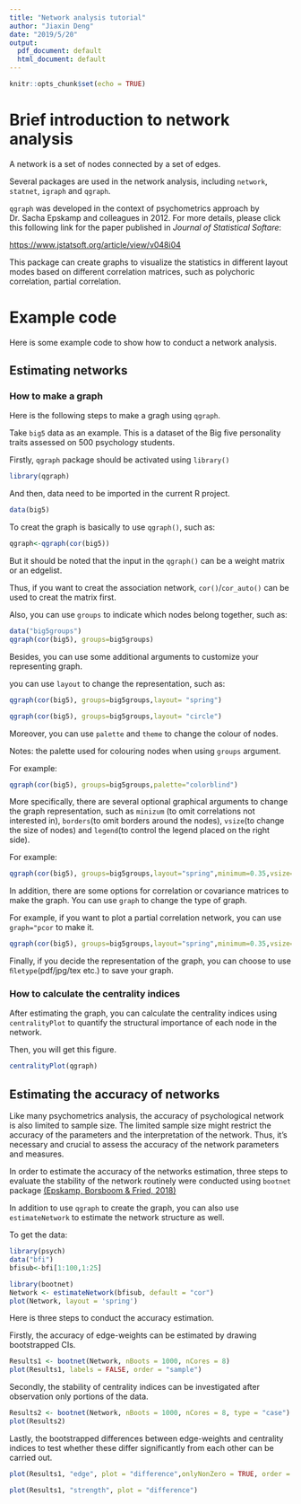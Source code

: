 ```yaml
---
title: "Network analysis tutorial"
author: "Jiaxin Deng"
date: "2019/5/20"
output:
  pdf_document: default
  html_document: default
---
```


```r
knitr::opts_chunk$set(echo = TRUE)
```


# Brief introduction to network analysis


A network is a set of nodes connected by a set of edges.

Several packages are used in the network analysis, including `network`, `statnet`, `igraph` and `qgraph`.

`qgraph` was developed in the context of psychometrics approach by Dr. Sacha Epskamp and colleagues in 2012. For more details, please click this following link for the paper published in *Journal of Statistical Softare*:

<https://www.jstatsoft.org/article/view/v048i04>

This package can create graphs to visualize the statistics in different layout modes based on different correlation matrices, such as polychoric correlation, partial correlation.


# Example code

Here is some example code to show how to conduct a network analysis.


## Estimating networks 

### How to make a graph

Here is the following steps to make a gragh using `qgraph`.

Take `big5` data as an example. This is a dataset of the Big five personality traits assessed on 500 psychology students.

Firstly, `qgraph` package should be activated using `library()`

```r
library(qgraph)
```

And then, data need to be imported in the current R project.

```r
data(big5)
```


To creat the graph is basically to use `qgraph()`, such as:

```r
qgraph<-qgraph(cor(big5))
```


But it should be noted that the input in the `qgraph()` can be a weight matrix or an edgelist.

Thus, if you want to creat the association network, `cor()`/`cor_auto()` can be used to creat the matrix first.

Also, you can use `groups` to indicate which nodes belong together, such as:

```r
data("big5groups")
qgraph(cor(big5), groups=big5groups)
```

Besides, you can use some additional arguments to customize your representing graph.

you can use `layout` to change the representation, such as:

```r
qgraph(cor(big5), groups=big5groups,layout= "spring")
```

```r
qgraph(cor(big5), groups=big5groups,layout= "circle")
```

Moreover, you can use `palette` and `theme` to change the colour of nodes.

Notes: the palette used for colouring nodes when using `groups` argument.

For example:

```r
qgraph(cor(big5), groups=big5groups,palette="colorblind")
```


More specifically, there are several optional graphical arguments to change the graph representation, such as `minizum` (to omit correlations not interested in), `borders`(to omit borders around the nodes), `vsize`(to change the size of nodes) and `legend`(to control the legend placed on the right side).

For example:

```r
qgraph(cor(big5), groups=big5groups,layout="spring",minimum=0.35,vsize=3,legend=TRUE,borders=FALSE)
```


In addition, there are some options for correlation or covariance matrices to make the graph. You can use `graph` to change the type of graph.

For example, if you want to plot a partial correlation network, you can use `graph="pcor` to make it.

```r
qgraph(cor(big5), groups=big5groups,layout="spring",minimum=0.35,vsize=3,legend=TRUE,borders=FALSE,graph="pcor")
```

Finally, if you decide the representation of the graph, you can choose to use `ﬁletype`(pdf/jpg/tex etc.) to save your graph.


### How to calculate the centrality indices

After estimating the graph, you can calculate the centrality indices using `centralityPlot` to quantify the structural importance of each node in the network.

Then, you will get this figure.

```r
centralityPlot(qgraph)
```


## Estimating the accuracy of networks

Like many psychometrics analysis, the accuracy of psychological network is also limited to sample size. The limited sample size might restrict the accuracy of the parameters and the interpretation of the network. Thus, it’s necessary and crucial to assess the accuracy of the network parameters and measures. 

In order to estimate the accuracy of the networks estimation, three steps to evaluate the stability of the network routinely were conducted using `bootnet` package [(Epskamp, Borsboom & Fried, 2018)](https://link.springer.com/article/10.3758/s13428-017-0862-1)

In addition to use `qgraph` to create the graph, you can also use `estimateNetwork` to estimate the network structure as well.

To get the data:

```r
library(psych)
data("bfi")
bfisub<-bfi[1:100,1:25]
```


```r
library(bootnet)
Network <- estimateNetwork(bfisub, default = "cor")
plot(Network, layout = 'spring')
```

Here is three steps to conduct the accuracy estimation.

Firstly, the accuracy of edge-weights can be estimated by drawing bootstrapped CIs. 

```r
Results1 <- bootnet(Network, nBoots = 1000, nCores = 8)
plot(Results1, labels = FALSE, order = "sample")
```

Secondly, the stability of centrality indices can be investigated after observation only portions of the data. 

```r
Results2 <- bootnet(Network, nBoots = 1000, nCores = 8, type = "case")
plot(Results2)
```

Lastly, the bootstrapped differences between edge-weights and centrality indices to test whether these differ significantly from each other can be carried out.

```r
plot(Results1, "edge", plot = "difference",onlyNonZero = TRUE, order = "sample")
```

```r
plot(Results1, "strength", plot = "difference")
```



